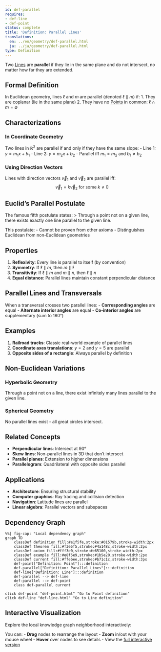 ```yaml
---
id: def-parallel
requires:
- def-line
- def-point
status: complete
title: 'Definition: Parallel Lines'
translations:
  en: ../en/geometry/def-parallel.html
  ja: ../ja/geometry/def-parallel.html
type: Definition
---
```


Two [Lines](def-line.qmd) are **parallel** if they lie in the same plane and do not intersect, no matter how far they are extended.

## Formal Definition

In Euclidean geometry, lines $\ell$ and $m$ are parallel (denoted $\ell \parallel m$) if:
1. They are coplanar (lie in the same plane)
2. They have no [Points](def-point.qmd) in common: $\ell \cap m = \emptyset$

## Characterizations

### In Coordinate Geometry
Two lines in $\mathbb{R}^2$ are parallel if and only if they have the same slope:
- Line 1: $y = m_1x + b_1$
- Line 2: $y = m_2x + b_2$
- Parallel iff $m_1 = m_2$ and $b_1 \neq b_2$

### Using Direction Vectors
Lines with direction vectors $\vec{v}_1$ and $\vec{v}_2$ are parallel iff:
$$\vec{v}_1 = k\vec{v}_2 \text{ for some } k \neq 0$$

## Euclid's Parallel Postulate

The famous fifth postulate states:
> Through a point not on a given line, there exists exactly one line parallel to the given line.

This postulate:
- Cannot be proven from other axioms
- Distinguishes Euclidean from non-Euclidean geometries

## Properties

1. **Reflexivity**: Every line is parallel to itself (by convention)
2. **Symmetry**: If $\ell \parallel m$, then $m \parallel \ell$
3. **Transitivity**: If $\ell \parallel m$ and $m \parallel n$, then $\ell \parallel n$
4. **Equal distance**: Parallel lines maintain constant perpendicular distance

## Parallel Lines and Transversals

When a transversal crosses two parallel lines:
- **Corresponding angles** are equal
- **Alternate interior angles** are equal
- **Co-interior angles** are supplementary (sum to 180°)

## Examples

1. **Railroad tracks**: Classic real-world example of parallel lines
2. **Coordinate axes translations**: $y = 2$ and $y = 5$ are parallel
3. **Opposite sides of a rectangle**: Always parallel by definition

## Non-Euclidean Variations

### Hyperbolic Geometry
Through a point not on a line, there exist infinitely many lines parallel to the given line.

### Spherical Geometry
No parallel lines exist - all great circles intersect.

## Related Concepts

- **Perpendicular lines**: Intersect at 90°
- **Skew lines**: Non-parallel lines in 3D that don't intersect
- **Parallel planes**: Extension to higher dimensions
- **Parallelogram**: Quadrilateral with opposite sides parallel

## Applications

- **Architecture**: Ensuring structural stability
- **Computer graphics**: Ray tracing and collision detection
- **Navigation**: Latitude lines are parallel
- **Linear algebra**: Parallel vectors and subspaces

## Dependency Graph

```mermaid
%%| fig-cap: "Local dependency graph"
graph TD
    classDef definition fill:#e1f5fe,stroke:#01579b,stroke-width:2px
    classDef theorem fill:#f3e5f5,stroke:#4a148c,stroke-width:2px
    classDef axiom fill:#fff3e0,stroke:#e65100,stroke-width:2px
    classDef example fill:#e8f5e9,stroke:#1b5e20,stroke-width:2px
    classDef current fill:#ffebee,stroke:#b71c1c,stroke-width:3px
    def-point["Definition: Point"]:::definition
    def-parallel["Definition: Parallel Lines"]:::definition
    def-line["Definition: Line"]:::definition
    def-parallel --> def-line
    def-parallel --> def-point
    class def-parallel current
```
    click def-point "def-point.html" "Go to Point definition"
    click def-line "def-line.html" "Go to Line definition"

## Interactive Visualization

Explore the local knowledge graph neighborhood interactively:

::: {.graph-viz data-id="def-parallel" data-width="700" data-height="500"}
:::

You can:
- **Drag** nodes to rearrange the layout
- **Zoom** in/out with your mouse wheel
- **Hover** over nodes to see details
- View the [full interactive version](../../output/interactive/def-parallel.html){target="_blank"}
